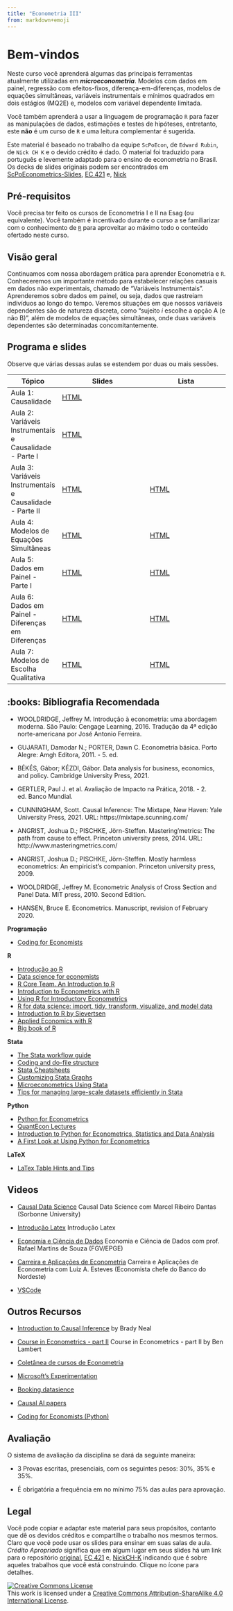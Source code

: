 ```yaml
---
title: "Econometria III"
from: markdown+emoji
---
```


# Bem-vindos

Neste curso você aprenderá algumas das principais ferramentas atualmente utilizadas em ***microeconometria***. Modelos com dados em painel, regressão com efeitos-fixos, diferença-em-diferenças, modelos de equações simultâneas, variáveis instrumentais e mínimos quadrados em dois estágios (MQ2E) e, modelos com variável dependente limitada.
 
Você também aprenderá a usar a linguagem de programação `R` para fazer as manipulações de dados, estimações e testes de hipóteses, entretanto, este **não** é um curso de `R` e uma leitura complementar é sugerida. 

Este material é baseado no trabalho da equipe `ScPoEcon`, de `Edward Rubin`, de `Nick CH K` e o devido crédito é dado. O material foi traduzido para português e levemente adaptado para o ensino de econometria no Brasil. Os decks de slides originais podem ser encontrados em [ScPoEconometrics-Slides](https://github.com/ScPoEcon/Advanced-Metrics-slides), [EC 421](https://github.com/edrubin/EC421S19) e, [Nick](https://github.com/NickCH-K/EconometricsSlides)


## Pré-requisitos

Você precisa ter feito os cursos de Econometria I e II na Esag (ou equivalente). Você também é incentivado durante o curso a se familiarizar com o conhecimento de [`R`](https://cran.r-project.org/) para aproveitar ao máximo todo o conteúdo ofertado neste curso.

## Visão geral

Continuamos com nossa abordagem prática para aprender Econometria e `R`. Conheceremos um importante método para estabelecer relações casuais em dados não experimentais, chamado de “Variáveis Instrumentais”. Aprenderemos sobre dados em painel, ou seja, dados que rastreiam indivíduos ao longo do tempo. Veremos situações em que nossos variáveis dependentes são de natureza discreta, como “sujeito *i* escolhe a opção A (e não B)”, além de modelos de equações simultâneas, onde duas variáveis dependentes são determinadas concomitantemente.


## Programa e slides

Observe que várias dessas aulas se estendem por duas ou mais sessões.

| Tópico                                                   | Slides                                                                                                              | Lista                                                                                                   |
|----------------------------------------------------------|---------------------------------------------------------------------------------------------------------------------|---------------------------------------------------------------------------------------------------------|
| Aula 1: Causalidade                                      | [HTML](https://raw.githack.com/rfbressan/econometria3_slides/master/lectures/01-causalidade/01-causality_pt.html)   |                                                                                                         |
| Aula 2: Variáveis Instrumentais e Causalidade - Parte I  | [HTML](https://raw.githack.com/rfbressan/econometria3_slides/master/lectures/03-IV/03-IV_pt.html)                   |                                                                                                         |
| Aula 3: Variáveis Instrumentais e Causalidade - Parte II | [HTML](https://raw.githack.com/rfbressan/econometria3_slides/master/lectures/04-IV2/04-IV2_pt.html)                    | [HTML](https://raw.githack.com/rfbressan/econometria3_slides/master/psets/Questoes_causalidade_vi.html)   |
| Aula 4: Modelos de Equações Simultâneas                  | [HTML](https://raw.githack.com/rfbressan/econometria3_slides/master/lectures/05-simultaneas/05-simultaneas_pt.html) |  [HTML](https://raw.githack.com/rfbressan/econometria3_slides/master/psets/Questoes_Simultaneas.html) |
| Aula 5: Dados em Painel - Parte I                        | [HTML](https://raw.githack.com/rfbressan/econometria3_slides/master/lectures/06-panel/06-panel_pt.html)             | [HTML](https://raw.githack.com/rfbressan/econometria3_slides/master/psets/Questoes_Painel.html) |
| Aula 6: Dados em Painel - Diferenças em Diferenças       | [HTML](https://raw.githack.com/rfbressan/econometria3_slides/master/lectures/07-DID/07_DID_pt.html)                 | [HTML](https://raw.githack.com/rfbressan/econometria3_slides/master/psets/Questoes_DID.html)    |
| Aula 7: Modelos de Escolha Qualitativa                   | [HTML](https://raw.githack.com/rfbressan/econometria3_slides/master/lectures/02-probit/02-probit_pt.html)           | [HTML](https://raw.githack.com/rfbressan/econometria3_slides/master/psets/Questoes_Probit.html) |



## :books: Bibliografia Recomendada

* WOOLDRIDGE, Jeffrey M. Introdução à econometria: uma abordagem moderna. São Paulo: Cengage Learning, 2016. Tradução da 4ª edição norte-americana por José Antonio Ferreira. 

* GUJARATI, Damodar N.; PORTER, Dawn C. Econometria básica. Porto Alegre: Amgh Editora, 2011. - 5. ed. 

* BÉKÉS, Gábor; KÉZDI, Gábor. Data analysis for business, economics, and policy. Cambridge University Press, 2021.

* GERTLER, Paul J. et al. Avaliação de Impacto na Prática, 2018. - 2. ed. Banco Mundial.

* CUNNINGHAM, Scott. Causal Inference: The Mixtape, New Haven: Yale University Press, 2021. URL: https://mixtape.scunning.com/

* ANGRIST, Joshua D.; PISCHKE, Jörn-Steffen. Mastering'metrics: The path from cause to effect. Princeton university press, 2014. URL: http://www.masteringmetrics.com/

* ANGRIST, Joshua D.; PISCHKE, Jörn-Steffen. Mostly harmless econometrics: An empiricist's companion. Princeton university press, 2009.

* WOOLDRIDGE, Jeffrey M. Econometric Analysis of Cross Section and Panel Data. MIT press, 2010. Second Edition. 

* HANSEN, Bruce E. Econometrics. Manuscript, revision of February 2020.

**Programação**

* [Coding for Economists](https://aeturrell.github.io/coding-for-economists/intro.html)

**R**

* [Introdução ao R](http://www.lampada.uerj.br/introducaoaor)
* [Data science for economists](https://github.com/uo-ec607/lectures)
* [R Core Team. An Introduction to R](https://cran.r-project.org/doc/manuals/r-release/R-intro.html)
* [Introduction to Econometrics with R](https://www.econometrics-with-r.org/)
* [Using R for Introductory Econometrics](http://urfie.net/)
* [R for data science: import, tidy, transform, visualize, and model data](https://r4ds.had.co.nz/)
* [Introduction to R by Sievertsen](https://hhsievertsen.shinyapps.io/r_introduction/)
* [Applied Economics with R](https://hhsievertsen.github.io/applied_econ_with_r/)
* [Big book of R](https://www.bigbookofr.com/index.html)

**Stata**

* [The Stata workflow guide](https://medium.com/the-stata-guide/the-stata-workflow-guide-52418ce35006)
* [Coding and do-file structure](https://github.com/michaelstepner/healthinequality-code/tree/main/code)
* [Stata Cheatsheets](https://www.stata.com/bookstore/stata-cheat-sheets/)
* [Customizing Stata Graphs](https://repec.sowi.unibe.ch/files/wp30/Jann-2018-grstyle-set.pdf)
* [Microeconometrics Using Stata](https://cameron.econ.ucdavis.edu/musbook/MUS2_Draft_Contents_November_2020.pdf)
* [Tips for managing large-scale datasets efficiently in Stata](https://www.peretaberner.eu/tips-for-managing-large-scale-datasets-efficiently-in-stata/)

**Python**

* [Python for Econometrics](https://pyecon.org/down/pyecon.pdf)
* [QuantEcon Lectures](https://quantecon.org/projects/#filter=lecture)
* [Introduction to Python for Econometrics, Statistics and Data Analysis](https://www.kevinsheppard.com/teaching/python/notes/)
* [A First Look at Using Python for Econometrics](https://www.youtube.com/watch?v=kltX6XofxG0)

**LaTeX**

* [LaTex Table Hints and Tips](https://statatexblog.com/wp-content/uploads/2013/09/tabletricks_latex.pdf)

## Videos

* [Causal Data Science](https://www.youtube.com/watch?v=MguFFgUfcbc&list=PLSMHA74lM-x3NTV2vJoxWdB1qdsSMjcFL&index=1&t=5603s) Causal Data Science com Marcel Ribeiro Dantas (Sorbonne University)

* [Introdução Latex](https://www.youtube.com/watch?v=EumeZnyvTzA&list=PLSMHA74lM-x3NTV2vJoxWdB1qdsSMjcFL&index=2&t=3213s) Introdução Latex

* [Economia e Ciência de Dados](https://www.youtube.com/watch?v=6Q3SXs5agaU&list=PLSMHA74lM-x2VglhXkdbHEH80T2a_XgRr&index=2&t=4765s) Economia e Ciência de Dados com prof. Rafael Martins de Souza (FGV/EPGE)

* [Carreira e Aplicações de Econometria](https://www.youtube.com/watch?v=VKZe49nNtxw&list=PLSMHA74lM-x2VglhXkdbHEH80T2a_XgRr&index=3&t=2182s) Carreira e Aplicações de Econometria com Luiz A. Esteves (Economista chefe do Banco do Nordeste)

* [VSCode](https://www.youtube.com/@code)

## Outros Recursos

* [Introduction to Causal Inference](https://www.bradyneal.com/causal-inference-course) by Brady Neal

* [Course in Econometrics - part II](https://www.youtube.com/playlist?list=PLwJRxp3blEvb7P-7po9AxuBwquPv75LjU) Course in Econometrics - part II by Ben Lambert

* [Coletânea de cursos de Econometria](https://giuseppecavaliere.wixsite.com/giuseppe/econometrics-courses)

* [Microsoft's Experimentation](https://www.microsoft.com/en-us/research/group/experimentation-platform-exp/)

* [Booking.datasience](https://booking.ai)

* [Causal AI papers](https://www.causalens.com/causal-ai-papers/)

* [Coding for Economists (Python)](https://aeturrell.github.io/coding-for-economists/intro.html)


## Avaliação

O sistema de avaliação da disciplina se dará da seguinte maneira:

- 3 Provas escritas, presenciais, com os seguintes pesos: 30%, 35% e 35%.

- É obrigatória a frequência em no mínimo 75% das aulas para aprovação.

## Legal

Você pode copiar e adaptar este material para seus propósitos, contanto que dê os devidos créditos e compartilhe o trabalho nos mesmos termos. Claro que você pode usar os slides para ensinar em suas salas de aula. *Crédito Apropriado* significa que em algum lugar em seus slides há um link para o repositório [original](https://github.com/ScPoEcon/Advanced-Metrics-slides), [EC 421](https://github.com/edrubin/EC421S19) e, [NickCH-K](https://github.com/NickCH-K/EconometricsSlides) indicando que é sobre aqueles trabalhos que você está construindo. Clique no ícone para detalhes.

<a rel="license" href="http://creativecommons.org/licenses/by-sa/4.0/"><img alt="Creative Commons License" style="border-width:0" src="https://i.creativecommons.org/l/by-sa/4.0/88x31.png" /></a><br />This work is licensed under a <a rel="license" href="http://creativecommons.org/licenses/by-sa/4.0/">Creative Commons Attribution-ShareAlike 4.0 International License</a>.

